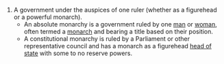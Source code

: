 #A government under the auspices of one ruler (whether as a figurehead or a powerful monarch).
#*An absolute monarchy is a government ruled by one [[man]] or [[woman]], often termed a [[monarch]] and bearing a title based on their position.
#*A constitutional monarchy is ruled by a Parliament or other representative council and has a monarch as a figurehead [[head of state]] with some to no reserve powers.